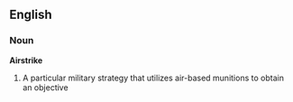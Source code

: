 ==English==
===Noun===
{{wikipedia}}
'''Airstrike'''
#A particular military strategy that utilizes air-based munitions to obtain an objective